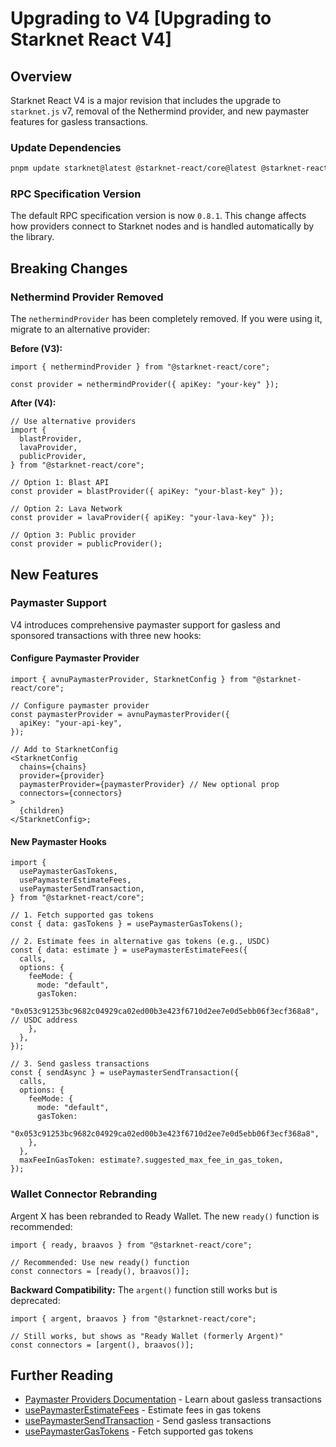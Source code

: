 # Upgrading to V4 [Upgrading to Starknet React V4]

## Overview

Starknet React V4 is a major revision that includes the upgrade to `starknet.js` v7, removal of the Nethermind provider, and new paymaster features for gasless transactions.

### Update Dependencies

```bash
pnpm update starknet@latest @starknet-react/core@latest @starknet-react/chains@latest
```

### RPC Specification Version

The default RPC specification version is now `0.8.1`. This change affects how providers connect to Starknet nodes and is handled automatically by the library.

## Breaking Changes

### Nethermind Provider Removed

The `nethermindProvider` has been completely removed. If you were using it, migrate to an alternative provider:

**Before (V3):**

```tsx
import { nethermindProvider } from "@starknet-react/core";

const provider = nethermindProvider({ apiKey: "your-key" });
```

**After (V4):**

```tsx
// Use alternative providers
import {
  blastProvider,
  lavaProvider,
  publicProvider,
} from "@starknet-react/core";

// Option 1: Blast API
const provider = blastProvider({ apiKey: "your-blast-key" });

// Option 2: Lava Network
const provider = lavaProvider({ apiKey: "your-lava-key" });

// Option 3: Public provider
const provider = publicProvider();
```

## New Features

### Paymaster Support

V4 introduces comprehensive paymaster support for gasless and sponsored transactions with three new hooks:

#### Configure Paymaster Provider

```tsx
import { avnuPaymasterProvider, StarknetConfig } from "@starknet-react/core";

// Configure paymaster provider
const paymasterProvider = avnuPaymasterProvider({
  apiKey: "your-api-key",
});

// Add to StarknetConfig
<StarknetConfig
  chains={chains}
  provider={provider}
  paymasterProvider={paymasterProvider} // New optional prop
  connectors={connectors}
>
  {children}
</StarknetConfig>;
```

#### New Paymaster Hooks

```tsx
import {
  usePaymasterGasTokens,
  usePaymasterEstimateFees,
  usePaymasterSendTransaction,
} from "@starknet-react/core";

// 1. Fetch supported gas tokens
const { data: gasTokens } = usePaymasterGasTokens();

// 2. Estimate fees in alternative gas tokens (e.g., USDC)
const { data: estimate } = usePaymasterEstimateFees({
  calls,
  options: {
    feeMode: {
      mode: "default",
      gasToken:
        "0x053c91253bc9682c04929ca02ed00b3e423f6710d2ee7e0d5ebb06f3ecf368a8", // USDC address
    },
  },
});

// 3. Send gasless transactions
const { sendAsync } = usePaymasterSendTransaction({
  calls,
  options: {
    feeMode: {
      mode: "default",
      gasToken:
        "0x053c91253bc9682c04929ca02ed00b3e423f6710d2ee7e0d5ebb06f3ecf368a8",
    },
  },
  maxFeeInGasToken: estimate?.suggested_max_fee_in_gas_token,
});
```

### Wallet Connector Rebranding

Argent X has been rebranded to Ready Wallet. The new `ready()` function is recommended:

```tsx
import { ready, braavos } from "@starknet-react/core";

// Recommended: Use new ready() function
const connectors = [ready(), braavos()];
```

**Backward Compatibility:** The `argent()` function still works but is deprecated:

```tsx
import { argent, braavos } from "@starknet-react/core";

// Still works, but shows as "Ready Wallet (formerly Argent)"
const connectors = [argent(), braavos()];
```

## Further Reading

- [Paymaster Providers Documentation](/docs/paymaster-providers) - Learn about gasless transactions
- [usePaymasterEstimateFees](/docs/hooks/use-paymaster-estimate-fees) - Estimate fees in gas tokens
- [usePaymasterSendTransaction](/docs/hooks/use-paymaster-send-transaction) - Send gasless transactions
- [usePaymasterGasTokens](/docs/hooks/use-paymaster-gas-tokens) - Fetch supported gas tokens

